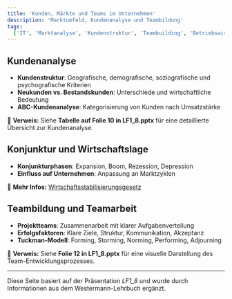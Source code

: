 ```yaml
---
title: 'Kunden, Märkte und Teams im Unternehmen'
description: 'Marktumfeld, Kundenanalyse und Teambildung'
tags:
  ['IT', 'Marktanalyse', 'Kundenstruktur', 'Teambuilding', 'Betriebswirtschaft']
---
```


## Kundenanalyse

- **Kundenstruktur**: Geografische, demografische, soziografische und psychografische Kriterien
- **Neukunden vs. Bestandskunden**: Unterschiede und wirtschaftliche Bedeutung
- **ABC-Kundenanalyse**: Kategorisierung von Kunden nach Umsatzstärke

📌 **Verweis:** Siehe **Tabelle auf Folie 10 in LF1_8.pptx** für eine detaillierte Übersicht zur Kundenanalyse.

## Konjunktur und Wirtschaftslage

- **Konjunkturphasen**: Expansion, Boom, Rezession, Depression
- **Einfluss auf Unternehmen**: Anpassung an Marktzyklen

📌 **Mehr Infos:** [Wirtschaftsstabilisierungsgesetz](https://www.gesetze-im-internet.de/stabg/)

## Teambildung und Teamarbeit

- **Projektteams**: Zusammenarbeit mit klarer Aufgabenverteilung
- **Erfolgsfaktoren**: Klare Ziele, Struktur, Kommunikation, Akzeptanz
- **Tuckman-Modell**: Forming, Storming, Norming, Performing, Adjourning

📌 **Verweis:** Siehe **Folie 12 in LF1_8.pptx** für eine visuelle Darstellung des Team-Entwicklungsprozesses.

---

Diese Seite basiert auf der Präsentation _LF1_8_ und wurde durch Informationen aus dem Westermann-Lehrbuch ergänzt.
